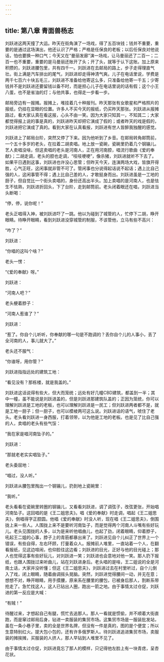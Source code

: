 ```yaml
---
---
---
```

title: 第八章 青面兽杨志
---




刘跃进这两天撞了大运。昨天在街角演了一场戏，得了五百块钱；钱并不重要，重要的是通过这场演出，他还认识了严格；严格是任保良的老板；以后任保良对他说话，怕也要换一种口气；今天又在“曼丽发廊”演一场戏，让马曼丽还了二百一；二百一也不重要，重要的是马曼丽还账开了头；开了头，就等于认下这账。加上原来积攒的，刘跃进腰包里，共有四千一。刘跃进在去邮局的路上，步子走得理直气壮。街上满是汽车排出的尾气，刘跃进却走得神清气爽。儿子在电话里说，学费是两千七百六十块五毛三，刘跃进不准备给他寄这么多，只准备给他寄一千五；少寄钱并不是刘跃进还要留钱以备不时，而是担心儿子在电话里说的话有假；这个小王八蛋，也不是省油的灯；与他共事，也得走一步看一步。

邮局旁边有一报摊。报摊上，堆挂着几十种报刊。昨天那张有女歌星和严格照片的报纸，仍挂在显眼的位置。许多人不买今天的报纸，仍买昨天那张。刘跃进从报摊路过，看大家认真在看这报，心头不由一笑。因为大家只知其一，不知其二；大家都觉得报上说的事是真的，刘跃进昨天却把它演成了假的；或者昨天的戏是假的，刘跃进把它演成了真的。看到大家在认真看报，刘跃进有世人皆醉我独醒的感觉。

刘跃进上了邮局台阶，突然又停了下来。因为他听到了乡音。在邮局转角邮筒前，一个五十多岁的老头，在拉着二胡卖唱。地上放一瓷碗，瓷碗里扔着几个钢镚儿。艺人卖唱没啥，但这卖唱的老头是河南人，正在用河南腔，唱流行歌曲《爱的奉献》；二胡走调，老头的腔也走调，“吱吱哽哽”，像杀猪，刘跃进就听不下去了。如果平日遇到这事，刘跃进也许没心思管；但昨天今天，连演两场大戏，皆旗开得胜，心气正旺，这闲事就非管不可了。管闲事也分说得起话说不起话；遇上比自己强的人，这闲事管不得；遇上比自己差的人，才敢挺身而出。刘跃进虽是一工地的厨子，但自觉比一个街头卖唱的，身份还高出半头。加上卖唱的是河南人，也是怯生不怯熟，刘跃进折回头，下了台阶，走到邮筒前。老头闭着眼还在唱，刘跃进当头断喝：

“停，停，说你呢！”

老头正唱得入神，被刘跃进吓了一跳。他以为碰到了城管的人，忙停下二胡，睁开眼睛。待睁开眼睛，看到刘跃进没穿城管的制服，不该管他，立马有些不高兴：

“咋了？”

刘跃进：

“你唱的这叫个啥？”

老头一愣：

“《爱的奉献》呀。”

刘跃进：

“河南人吧？”

老头梗着脖子：

“河南人惹谁了？”

刘跃进：

“惹了。你自个儿听听，你奉献的哪一句是不跑调的？丢你自个儿的人事小，丢了全河南的人，事儿就大了。”

老头还不服气：

“你谁呀，用你管？”

刘跃进指指远处的建筑工地：

“看见没有？那栋楼，就是我盖的。”

刘跃进这话说得有些大，但大而笼统；远处有好几幢CBD建筑，都盖到一半；其中一幢，虽不能说是刘跃进盖的，但是刘跃进那建筑队盖的；正因为笼统，你可以理解刘跃进是工地的老板，也可以理解刘跃进是一民工；但刘跃进两者都不是，就是工地一厨子；但一厨子，也可以模棱两可这么说。刘跃进话的语气，唬住了老头。老头看刘跃进一身西服，打着领带，以为他是工地的老板。也是见了比自己强的人，卖唱的老头有些气馁：

“我在家是唱河南坠子的。”

刘跃进：

“那就老老实实唱坠子。”

老头委屈地：

“唱过，没人听。”

刘跃进从腰包里掏出一个钢镚儿，扔到地上瓷碗里：

“我听。”

老头看看在瓷碗里转圈的钢镚儿，又看看刘跃进，调了调弦子，改弦更张，开始唱河南坠子。这回唱的是《王二姐思夫》。唱《爱的奉献》时走调，唱起《王二姐思夫》，倒唱得字正腔圆。他唱《爱的奉献》时没人听，现在唱《王二姐思夫》，倒围拢上来一些人。人围拢上来不是要听河南坠子，而是觉得两个河南人斗嘴有些好玩儿。老头见围拢的人多，以为是来听他唱曲儿，也起了劲，闭着眼睛，仰着脖子，吼起王二姐的心事，脖子上的青筋都暴出来了。刘跃进见自个儿纠正了世界上一个错误，有些自得，左右环顾，打量着众人。报摊前人堆里，一直站着一个人，在翻看报纸，见这边喧闹，也仰脸往这边看；刘跃进的目光，正好与他的目光碰上；那人也觉得这事有些好玩儿，对刘跃进一笑；刘跃进也会意地对他一笑。那人扔下报纸，也跟人围拢过来听曲儿，站在刘跃进身后。老头唱的是啥，王二姐说的全是河南土话，大家并没听懂；但这《王二姐思夫》，刘跃进过去在村里听过，自个儿倒入了戏，闭上眼睛，随着曲调摇头晃脑。突然，刘跃进觉得腰间一动，并无在意；想想不对，睁开眼睛，用手摸腰，原来系在腰里的腰包，已被身后那人，割断系带抢走了。急忙找这人，这人已钻出人圈，跑出一箭之地。由于事情太过仓促，刘跃进的第一反应是大喊：

“有贼！”

待醒过来，才想起自己有腿，慌忙去追那人。那人一看就是惯偷，并不顺着大街直跑，而是窜过邮局后身，钻进一卖服装的集贸市场。这集贸市场是一服装批发站，虽在一条小巷子里，卖的全是世界名牌，但没有一件是真的，图的是个便宜；所以生意特别红火。提大包小包的，还有许多俄罗斯人。待刘跃进追进集贸市场，卖服装的摊挨摊，买服装的人挤人，那人早钻到人堆里不见了。

由于事情太过仓促，刘跃进竟忘了那人的模样，只记得他左脸上有一块青痣，呈杏花状。